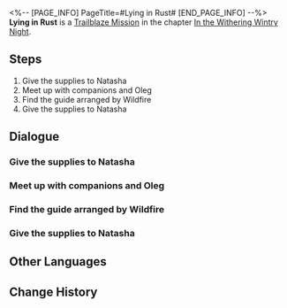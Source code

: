 <%-- [PAGE_INFO]
PageTitle=#Lying in Rust#
[END_PAGE_INFO] --%>
{{Stub|Dialogue, characters, and location(s)}}
{{Mission Infobox
|id            = 1010801
|title         = 
|image         = Mission Lying in Rust.png
|type          = Trailblaze
|event_name    = 
|chapter       = In the Withering Wintry Night
|requirements  = [[Trailblaze Mission]] ''[[The Past Will Return as an Avalanche]]'' completed
|summary       = Wildfire has finally sided with the Nameless due to March 7th and Dan Heng's mediation. Now, your goals are crystal clear: Do your best in diplomacy with Svarog and if all fails, Wildfire will be ready for battle.<br />It is time to proceed to the Robot Settlement for negotiation.
|characters    = <!--characters that appear in this mission-->
|startLocation = <!--location as it intially appears on the mission screen-->
|world         = <!--i.e. Penacony-->
|area          = <!--i.e. A Child's Dream-->
|prev          = 
|next          = Lying in Rust
|exp           = 
|credits       = 
|stellarJade   = 
|other         = {{Card List|Natasha*1|delim=;}}
}}
'''Lying in Rust''' is a [[Trailblaze Mission]] in the chapter [[In the Withering Wintry Night]].

==Steps==
# Give the supplies to Natasha
# Meet up with companions and Oleg
# Find the guide arranged by Wildfire
# Give the supplies to Natasha

<!--
==Gameplay Notes==

--><!--
==Trial Character==

-->
==Dialogue==
{{Stub Dialogue}}
===Give the supplies to Natasha===
{{Mission Description|type=trailblaze|location=<!--to be added-->|You come to an agreement: Give Clara half of the painkillers to take back for the vagrants.<br />Even though Natasha isn't the type of person to lose her mind over something like this, you still feel a little bad and troubled...<br />How will Natasha react to this? Guess you'll have to ask her personally to find out.}}
{{Dialogue Start}}
:{{tx}}
{{Dialogue End}}

===Meet up with companions and Oleg===
{{Mission Description|type=trailblaze|location=<!--to be added-->|update|Natasha tells you that March 7th and Dan Heng are with Oleg, the chief of Wildfire. Seems like your companions have been busy with work during your time away...<br />At least they didn't leave you behind and go play hide-and-seek or earn a little pocket money at the boxing gym this time...<br />Anyways, head out and meet up with your companions and see how their work is going.}}
{{Dialogue Start}}
:{{tx}}
{{Dialogue End}}

===Find the guide arranged by Wildfire===
{{Mission Description|type=trailblaze|location=<!--to be added-->|update|It seems Wildfire has finally sided with the Nameless due to March 7th and Dan Heng's mediation. Now, your goals are crystal clear: Do your best in diplomacy with Svarog and if all fails, Wildfire will be ready for battle.<br />To reach your goals, Oleg has arranged a guide for the crew. You probably already know who the guide is going to be...<br />However, the person waiting for you at the designated location doesn't seem to be the dark blue silhouette that you were expecting. Instead, it's some sort of black chaos avatar...}}
{{Dialogue Start}}
:{{tx}}
{{Dialogue End}}

===Give the supplies to Natasha===
{{Mission Description|type=trailblaze|location=<!--to be added-->|update|You come to an agreement: Give Clara half of the painkillers to take back for the vagrants.<br />Even though Natasha isn't the type of person to lose her mind over something like this, you still feel a little bad and troubled...<br />How will Natasha react to this? Guess you'll have to ask her personally to find out.}}
{{Dialogue Start}}
:{{tx}}
{{Dialogue End}}

==Other Languages==
{{Other Languages
|en   = Lying in Rust
|zhs  = 躺在铁锈中
|zht  = 躺在鐵鏽中
|ja   = 錆の中に横たわる
|ko   = 쇳물에 눕힌 몸
|es   = Entre el óxido
|fr   = Au milieu de la rouille
|ru   = Лежащие среди ржавчин
|th   = เอนกายท่ามกลางสนิม
|vi   = Nằm Trong Gỉ Sắt
|de   = Im Rost liegen
|id   = Berbaring di Atas Besi Karat
|pt   = Na Ferrugem
}}

==Change History==
{{Change History|1.0}}
